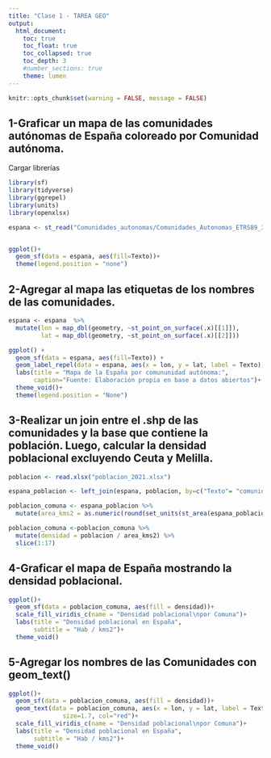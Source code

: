 ```yaml
---
title: "Clase 1 - TAREA GEO"
output: 
  html_document:
    toc: true
    toc_float: true
    toc_collapsed: true
    toc_depth: 3
    #number_sections: true
    theme: lumen
---
```


```r
knitr::opts_chunk$set(warning = FALSE, message = FALSE) 
```

## 1-Graficar un mapa de las comunidades autónomas de España coloreado por Comunidad autónoma.

Cargar librerías
```r

library(sf)
library(tidyverse)
library(ggrepel)
library(units)
library(openxlsx)

```


```r

espana <- st_read("Comunidades_autonomas/Comunidades_Autonomas_ETRS89_30N.shp")


ggplot()+
  geom_sf(data = espana, aes(fill=Texto))+
  theme(legend.position = "none")


```

## 2-Agregar al mapa las etiquetas de los nombres de las comunidades.
```r

espana <- espana  %>% 
  mutate(lon = map_dbl(geometry, ~st_point_on_surface(.x)[[1]]),
         lat = map_dbl(geometry, ~st_point_on_surface(.x)[[2]]))


```


```r


ggplot() +
  geom_sf(data = espana, aes(fill=Texto)) +
  geom_label_repel(data = espana, aes(x = lon, y = lat, label = Texto))+
  labs(title = "Mapa de la España por comununidad autónoma:",
       caption="Fuente: Elaboración propia en base a datos abiertos")+
  theme_void()+
  theme(legend.position = "None")

```

## 3-Realizar un join entre el .shp de las comunidades y la base que contiene la población. Luego, calcular la densidad poblacional excluyendo Ceuta y Melilla.
```r

poblacion <- read.xlsx("poblacion_2021.xlsx")

espana_poblacion <- left_join(espana, poblacion, by=c("Texto"= "comunidad"))

poblacion_comuna <- espana_poblacion %>% 
  mutate(area_kms2 = as.numeric(round(set_units(st_area(espana_poblacion$geometry), km2),2)))

poblacion_comuna <-poblacion_comuna %>% 
  mutate(densidad = poblacion / area_kms2) %>% 
  slice(1:17)

```

## 4-Graficar el mapa de España mostrando la densidad poblacional.
```r
ggplot()+
  geom_sf(data = poblacion_comuna, aes(fill = densidad))+
  scale_fill_viridis_c(name = "Densidad poblacional\npor Comuna")+
  labs(title = "Densidad poblacional en España",
       subtitle = "Hab / kms2")+
  theme_void()


```

## 5-Agregar los nombres de las Comunidades con geom_text()
```r

ggplot()+
  geom_sf(data = poblacion_comuna, aes(fill = densidad))+
  geom_text(data = poblacion_comuna, aes(x = lon, y = lat, label = Texto_Alt),
               size=1.7, col="red")+
  scale_fill_viridis_c(name = "Densidad poblacional\npor Comuna")+
  labs(title = "Densidad poblacional en España",
       subtitle = "Hab / kms2")+
  theme_void()



```


```r
```

